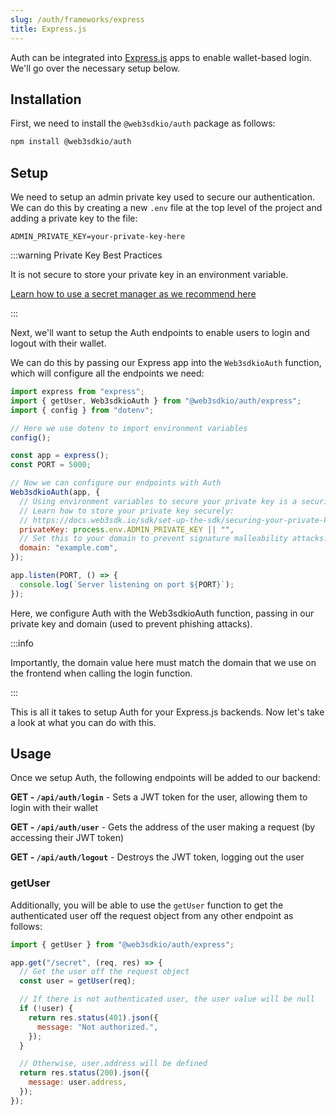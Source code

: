 ```yaml
---
slug: /auth/frameworks/express
title: Express.js
---
```



Auth can be integrated into [Express.js](https://expressjs.com/) apps to enable wallet-based login. We'll go over the necessary setup below.

<div className="row" style={{ marginTop: 24 }}>
  <div className="col col--12">
    <QuickstartCard
      name="Example Repo: Express + Auth"
      link="https://github.com/web3sdkio-template/web3sdkio-auth-express"
      description="Implement web3sdkio Auth with Express"
      image="/assets/languages/javascript.png"
    />
  </div>
</div>

## Installation

First, we need to install the `@web3sdkio/auth` package as follows:

```bash npm2yarn
npm install @web3sdkio/auth
```

## Setup

We need to setup an admin private key used to secure our authentication. We can do this by creating a new `.env` file at the top level of the project and adding a private key to the file:

```
ADMIN_PRIVATE_KEY=your-private-key-here
```

:::warning Private Key Best Practices

It is not secure to store your private key in an environment variable.

[Learn how to use a secret manager as we recommend here](/sdk/set-up-the-sdk/securing-your-private-key)

:::

Next, we'll want to setup the Auth endpoints to enable users to login and logout with their wallet.

We can do this by passing our Express app into the `Web3sdkioAuth` function, which will configure all the endpoints we need:

```js
import express from "express";
import { getUser, Web3sdkioAuth } from "@web3sdkio/auth/express";
import { config } from "dotenv";

// Here we use dotenv to import environment variables
config();

const app = express();
const PORT = 5000;

// Now we can configure our endpoints with Auth
Web3sdkioAuth(app, {
  // Using environment variables to secure your private key is a security vulnerability.
  // Learn how to store your private key securely:
  // https://docs.web3sdk.io/sdk/set-up-the-sdk/securing-your-private-key
  privateKey: process.env.ADMIN_PRIVATE_KEY || "",
  // Set this to your domain to prevent signature malleability attacks.
  domain: "example.com",
});

app.listen(PORT, () => {
  console.log(`Server listening on port ${PORT}`);
});
```

Here, we configure Auth with the Web3sdkioAuth function, passing in our private key and domain (used to prevent phishing attacks).

:::info

Importantly, the domain value here must match the domain that we use on the frontend when calling the login function.

:::

This is all it takes to setup Auth for your Express.js backends. Now let's take a look at what you can do with this.

## Usage

Once we setup Auth, the following endpoints will be added to our backend:

**GET - `/api/auth/login`** - Sets a JWT token for the user, allowing them to login with their wallet

**GET - `/api/auth/user`** - Gets the address of the user making a request (by accessing their JWT token)

**GET - `/api/auth/logout`** - Destroys the JWT token, logging out the user

### getUser

Additionally, you will be able to use the `getUser` function to get the authenticated user off the request object from any other endpoint as follows:

```js
import { getUser } from "@web3sdkio/auth/express";

app.get("/secret", (req, res) => {
  // Get the user off the request object
  const user = getUser(req);

  // If there is not authenticated user, the user value will be null
  if (!user) {
    return res.status(401).json({
      message: "Not authorized.",
    });
  }

  // Otherwise, user.address will be defined
  return res.status(200).json({
    message: user.address,
  });
});
```
